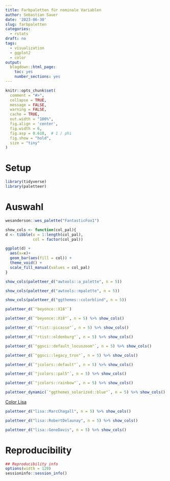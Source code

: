 ```yaml
---
title: Farbpaletten für nominale Variablen
author: Sebastian Sauer
date: '2023-06-30'
slug: farbpaletten
categories:
  - rstats
draft: no
tags:
  - visualization
  - ggplot2
  - color
output:
  blogdown::html_page:
    toc: yes
    number_sections: yes
---
```





```r
knitr::opts_chunk$set(
  comment = "#>",
  collapse = TRUE,
  message = FALSE,
  warning = FALSE,
  cache = TRUE,
  out.width = "100%",
  fig.align = 'center',
  fig.width = 6,
  fig.asp = 0.618,  # 1 / phi
  fig.show = "hold",
  size = "tiny"
)
```

# Setup


```r
library(tidyverse)
library(paletteer)
```


# Auswahl

```r
wesanderson::wes_palette("FantasticFox1")
```




```r
show_cols <- function(col_pal){
d <- tibble(x = 1:length(col_pal),
            col = factor(col_pal))

ggplot(d) +
  aes(x=x)+
  geom_bar(aes(fill = col)) +
  theme_void() +
  scale_fill_manual(values = col_pal)
}
```




```r
show_cols(paletteer_d("awtools::a_palette", n = 5))
```





```r
show_cols(paletteer_d("awtools::mpalette", n = 5))
```




```r
show_cols(paletteer_d("ggthemes::colorblind", n = 5))
```




```r
paletteer_d(`"beyonce::X18"`)
```







```r
paletteer_d(`"beyonce::X18"`, n = 5) %>% show_cols()
```


```r
paletteer_d(`"rtist::picasso"`, n = 5) %>% show_cols()
```


```r
paletteer_d(`"rtist::oldenburg"`, n = 5) %>% show_cols()
```


```r
paletteer_d(`"ggsci::default_locuszoom"`, n = 5) %>% show_cols()
```



```r
paletteer_d(`"ggsci::legacy_tron"`, n = 5) %>% show_cols()
```



```r
paletteer_d(`"jcolors::default"`, n = 5) %>% show_cols()
```



```r
paletteer_d(`"jcolors::pal5"`, n = 5) %>% show_cols()
```



```r
paletteer_d(`"jcolors::rainbow"`, n = 5) %>% show_cols()
```


```r
paletteer_dynamic(`"ggthemes_solarized::blue"`, n = 5) %>% show_cols()
```
[Color Lisa](https://colorlisa.com/)

```r
paletteer_d("lisa::MarcChagall", n = 5) %>% show_cols()
```


```r
paletteer_d("lisa::RobertDelaunay", n = 5) %>% show_cols()
```



```r
paletteer_d("lisa::GeneDavis", n = 5) %>% show_cols()
```






# Reproducibility

```r
## Reproducibility info
options(width = 120)
sessioninfo::session_info()
```
